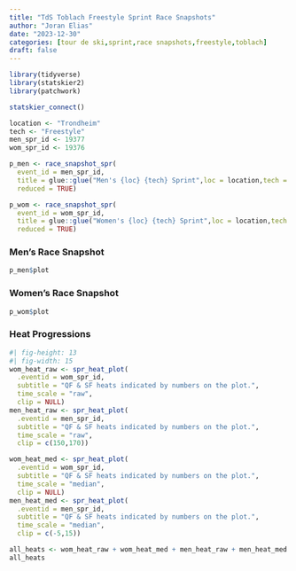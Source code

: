 ```yaml
---
title: "TdS Toblach Freestyle Sprint Race Snapshots"
author: "Joran Elias"
date: "2023-12-30"
categories: [tour de ski,sprint,race snapshots,freestyle,toblach]
draft: false
---
```


```r
library(tidyverse)
library(statskier2)
library(patchwork)

statskier_connect()
```

```r
location <- "Trondheim"
tech <- "Freestyle"
men_spr_id <- 19377
wom_spr_id <- 19376

p_men <- race_snapshot_spr(
  event_id = men_spr_id,
  title = glue::glue("Men's {loc} {tech} Sprint",loc = location,tech = tech),
  reduced = TRUE)

p_wom <- race_snapshot_spr(
  event_id = wom_spr_id,
  title = glue::glue("Women's {loc} {tech} Sprint",loc = location,tech = tech),
  reduced = TRUE)
```

### Men's Race Snapshot
```r
p_men$plot
```

### Women's Race Snapshot
```r
p_wom$plot
```

### Heat Progressions
```r
#| fig-height: 13
#| fig-width: 15
wom_heat_raw <- spr_heat_plot(
  .eventid = wom_spr_id,
  subtitle = "QF & SF heats indicated by numbers on the plot.",
  time_scale = "raw",
  clip = NULL)
men_heat_raw <- spr_heat_plot(
  .eventid = men_spr_id,
  subtitle = "QF & SF heats indicated by numbers on the plot.",
  time_scale = "raw",
  clip = c(150,170))

wom_heat_med <- spr_heat_plot(
  .eventid = wom_spr_id,
  subtitle = "QF & SF heats indicated by numbers on the plot.",
  time_scale = "median",
  clip = NULL)
men_heat_med <- spr_heat_plot(
  .eventid = men_spr_id,
  subtitle = "QF & SF heats indicated by numbers on the plot.",
  time_scale = "median",
  clip = c(-5,15))

all_heats <- wom_heat_raw + wom_heat_med + men_heat_raw + men_heat_med
all_heats
```